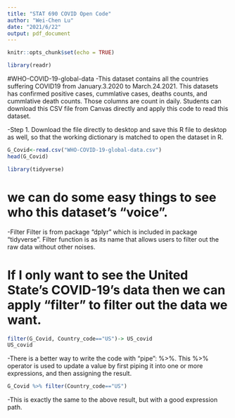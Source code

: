 ---
title: "STAT 690 COVID Open Code"
author: "Wei-Chen Lu"
date: "2021/6/22"
output: pdf_document
---

```{r setup, include=FALSE}
knitr::opts_chunk$set(echo = TRUE)
```

```{r}
library(readr)
```

#WHO-COVID-19-global-data
-This dataset contains all the countries suffering COVID19 from January.3.2020 to March.24.2021. This datasets has confirmed positive cases, cummlative cases, deaths counts, and cummlative death counts. Those columns are count in daily. Students can download this CSV file from Canvas directly and apply this code to read this dataset. 

-Step 1. Download the file directly to desktop and save this R file to desktop as well, so that the working dictionary is matched to open the dataset in R.
```{r}
G_Covid<-read.csv("WHO-COVID-19-global-data.csv")
head(G_Covid)
```

```{r}
library(tidyverse)
```
# we can do some easy things to see who this dataset's "voice".
-Filter 
Filter is from package "dplyr" which is included in package "tidyverse". Filter function is as its name that allows users to filter out the raw data without other noises.

# If I only want to see the United State's COVID-19's data then we can apply "filter" to filter out the data we want.
```{r}
filter(G_Covid, Country_code=="US")-> US_covid
US_covid
```

-There is a better way to write the code with "pipe":  %>%. This %>%  operator is used to update a value by first piping it into one or more expressions, and then assigning the result.
```{r}
G_Covid %>% filter(Country_code=="US")
```

-This is exactly the same to the above result, but with a good expression path. 







